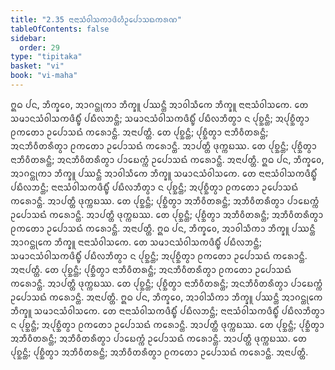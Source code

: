 ```yaml
---
title: "2.35 ᨶᩣᨶᩣᩈᩴᩅᩤᩈᨠᩣᨴᩦᩉᩥᩏᨸᩮᩣᩈᨳᨠᩁᨱ"
tableOfContents: false
sidebar:
  order: 29
type: "tipitaka"
basket: "vi"
book: "vi-maha"
---
```



<DynamicBreadcrumb />

<Division number="180" book="vi-maha">

<Paragraph number="784" book="vi-maha">
ᩍᨵ ᨸᨶ, ᨽᩥᨠ᩠ᨡᩅᩮ, ᩋᩣᨣᨶ᩠ᨲᩩᨠᩣ ᨽᩥᨠ᩠ᨡᩪ ᨸᩔᨶ᩠ᨲᩥ ᩋᩣᩅᩤᩈᩥᨠᩮ ᨽᩥᨠ᩠ᨡᩪ ᨶᩣᨶᩣᩈᩴᩅᩤᩈᨠᩮ. ᨲᩮ ᩈᨾᩣᨶᩈᩴᩅᩤᩈᨠᨴᩥᨭ᩠ᨮᩥᩴ ᨸᨭᩥᩃᨽᨶ᩠ᨲᩥ; ᩈᨾᩣᨶᩈᩴᩅᩤᩈᨠᨴᩥᨭ᩠ᨮᩥᩴ ᨸᨭᩥᩃᨽᩥᨲ᩠ᩅᩣ ᨶ ᨸᩩᨧ᩠ᨨᨶ᩠ᨲᩥ; ᩋᨸᩩᨧ᩠ᨨᩥᨲ᩠ᩅᩣ ᩑᨠᨲᩮᩣ ᩏᨸᩮᩣᩈᨳᩴ ᨠᩁᩮᩣᨶ᩠ᨲᩥ. ᩋᨶᩣᨸᨲ᩠ᨲᩥ. ᨲᩮ ᨸᩩᨧ᩠ᨨᨶ᩠ᨲᩥ; ᨸᩩᨧ᩠ᨨᩥᨲ᩠ᩅᩣ ᨶᩣᨽᩥᩅᩥᨲᩁᨶ᩠ᨲᩥ; ᩋᨶᨽᩥᩅᩥᨲᩁᩥᨲ᩠ᩅᩣ ᩑᨠᨲᩮᩣ ᩏᨸᩮᩣᩈᨳᩴ ᨠᩁᩮᩣᨶ᩠ᨲᩥ. ᩋᩣᨸᨲ᩠ᨲᩥ ᨴᩩᨠ᩠ᨠᨭᩔ. ᨲᩮ ᨸᩩᨧ᩠ᨨᨶ᩠ᨲᩥ; ᨸᩩᨧ᩠ᨨᩥᨲ᩠ᩅᩣ ᨶᩣᨽᩥᩅᩥᨲᩁᨶ᩠ᨲᩥ; ᩋᨶᨽᩥᩅᩥᨲᩁᩥᨲ᩠ᩅᩣ ᨸᩣᨭᩮᨠ᩠ᨠᩴ ᩏᨸᩮᩣᩈᨳᩴ ᨠᩁᩮᩣᨶ᩠ᨲᩥ. ᩋᨶᩣᨸᨲ᩠ᨲᩥ.
</Paragraph>

<Paragraph number="785" book="vi-maha">
ᩍᨵ ᨸᨶ, ᨽᩥᨠ᩠ᨡᩅᩮ, ᩋᩣᨣᨶ᩠ᨲᩩᨠᩣ ᨽᩥᨠ᩠ᨡᩪ ᨸᩔᨶ᩠ᨲᩥ ᩋᩣᩅᩤᩈᩥᨠᩮ ᨽᩥᨠ᩠ᨡᩪ ᩈᨾᩣᨶᩈᩴᩅᩤᩈᨠᩮ. ᨲᩮ ᨶᩣᨶᩣᩈᩴᩅᩤᩈᨠᨴᩥᨭ᩠ᨮᩥᩴ ᨸᨭᩥᩃᨽᨶ᩠ᨲᩥ; ᨶᩣᨶᩣᩈᩴᩅᩤᩈᨠᨴᩥᨭ᩠ᨮᩥᩴ ᨸᨭᩥᩃᨽᩥᨲ᩠ᩅᩣ ᨶ ᨸᩩᨧ᩠ᨨᨶ᩠ᨲᩥ; ᩋᨸᩩᨧ᩠ᨨᩥᨲ᩠ᩅᩣ ᩑᨠᨲᩮᩣ ᩏᨸᩮᩣᩈᨳᩴ ᨠᩁᩮᩣᨶ᩠ᨲᩥ. ᩋᩣᨸᨲ᩠ᨲᩥ ᨴᩩᨠ᩠ᨠᨭᩔ. ᨲᩮ ᨸᩩᨧ᩠ᨨᨶ᩠ᨲᩥ; ᨸᩩᨧ᩠ᨨᩥᨲ᩠ᩅᩣ ᩋᨽᩥᩅᩥᨲᩁᨶ᩠ᨲᩥ; ᩋᨽᩥᩅᩥᨲᩁᩥᨲ᩠ᩅᩣ ᨸᩣᨭᩮᨠ᩠ᨠᩴ ᩏᨸᩮᩣᩈᨳᩴ ᨠᩁᩮᩣᨶ᩠ᨲᩥ. ᩋᩣᨸᨲ᩠ᨲᩥ ᨴᩩᨠ᩠ᨠᨭᩔ. ᨲᩮ ᨸᩩᨧ᩠ᨨᨶ᩠ᨲᩥ; ᨸᩩᨧ᩠ᨨᩥᨲ᩠ᩅᩣ ᩋᨽᩥᩅᩥᨲᩁᨶ᩠ᨲᩥ; ᩋᨽᩥᩅᩥᨲᩁᩥᨲ᩠ᩅᩣ ᩑᨠᨲᩮᩣ ᩏᨸᩮᩣᩈᨳᩴ ᨠᩁᩮᩣᨶ᩠ᨲᩥ. ᩋᨶᩣᨸᨲ᩠ᨲᩥ.
</Paragraph>

<Paragraph number="786" book="vi-maha">
ᩍᨵ ᨸᨶ, ᨽᩥᨠ᩠ᨡᩅᩮ, ᩋᩣᩅᩤᩈᩥᨠᩣ ᨽᩥᨠ᩠ᨡᩪ ᨸᩔᨶ᩠ᨲᩥ ᩋᩣᨣᨶ᩠ᨲᩩᨠᩮ ᨽᩥᨠ᩠ᨡᩪ ᨶᩣᨶᩣᩈᩴᩅᩤᩈᨠᩮ. ᨲᩮ ᩈᨾᩣᨶᩈᩴᩅᩤᩈᨠᨴᩥᨭ᩠ᨮᩥᩴ ᨸᨭᩥᩃᨽᨶ᩠ᨲᩥ; ᩈᨾᩣᨶᩈᩴᩅᩤᩈᨠᨴᩥᨭ᩠ᨮᩥᩴ ᨸᨭᩥᩃᨽᩥᨲ᩠ᩅᩣ ᨶ ᨸᩩᨧ᩠ᨨᨶ᩠ᨲᩥ; ᩋᨸᩩᨧ᩠ᨨᩥᨲ᩠ᩅᩣ ᩑᨠᨲᩮᩣ ᩏᨸᩮᩣᩈᨳᩴ ᨠᩁᩮᩣᨶ᩠ᨲᩥ. ᩋᨶᩣᨸᨲ᩠ᨲᩥ. ᨲᩮ ᨸᩩᨧ᩠ᨨᨶ᩠ᨲᩥ; ᨸᩩᨧ᩠ᨨᩥᨲ᩠ᩅᩣ ᨶᩣᨽᩥᩅᩥᨲᩁᨶ᩠ᨲᩥ; ᩋᨶᨽᩥᩅᩥᨲᩁᩥᨲ᩠ᩅᩣ ᩑᨠᨲᩮᩣ ᩏᨸᩮᩣᩈᨳᩴ ᨠᩁᩮᩣᨶ᩠ᨲᩥ. ᩋᩣᨸᨲ᩠ᨲᩥ ᨴᩩᨠ᩠ᨠᨭᩔ. ᨲᩮ ᨸᩩᨧ᩠ᨨᨶ᩠ᨲᩥ; ᨸᩩᨧ᩠ᨨᩥᨲ᩠ᩅᩣ ᨶᩣᨽᩥᩅᩥᨲᩁᨶ᩠ᨲᩥ; ᩋᨶᨽᩥᩅᩥᨲᩁᩥᨲ᩠ᩅᩣ ᨸᩣᨭᩮᨠ᩠ᨠᩴ ᩏᨸᩮᩣᩈᨳᩴ ᨠᩁᩮᩣᨶ᩠ᨲᩥ. ᩋᨶᩣᨸᨲ᩠ᨲᩥ.
</Paragraph>

<Paragraph number="787" book="vi-maha">
ᩍᨵ ᨸᨶ, ᨽᩥᨠ᩠ᨡᩅᩮ, ᩋᩣᩅᩤᩈᩥᨠᩣ ᨽᩥᨠ᩠ᨡᩪ ᨸᩔᨶ᩠ᨲᩥ ᩋᩣᨣᨶ᩠ᨲᩩᨠᩮ ᨽᩥᨠ᩠ᨡᩪ ᩈᨾᩣᨶᩈᩴᩅᩤᩈᨠᩮ. ᨲᩮ ᨶᩣᨶᩣᩈᩴᩅᩤᩈᨠᨴᩥᨭ᩠ᨮᩥᩴ ᨸᨭᩥᩃᨽᨶ᩠ᨲᩥ; ᨶᩣᨶᩣᩈᩴᩅᩤᩈᨠᨴᩥᨭ᩠ᨮᩥᩴ ᨸᨭᩥᩃᨽᩥᨲ᩠ᩅᩣ ᨶ ᨸᩩᨧ᩠ᨨᨶ᩠ᨲᩥ; ᩋᨸᩩᨧ᩠ᨨᩥᨲ᩠ᩅᩣ ᩑᨠᨲᩮᩣ ᩏᨸᩮᩣᩈᨳᩴ ᨠᩁᩮᩣᨶ᩠ᨲᩥ. ᩋᩣᨸᨲ᩠ᨲᩥ ᨴᩩᨠ᩠ᨠᨭᩔ. ᨲᩮ ᨸᩩᨧ᩠ᨨᨶ᩠ᨲᩥ; ᨸᩩᨧ᩠ᨨᩥᨲ᩠ᩅᩣ ᩋᨽᩥᩅᩥᨲᩁᨶ᩠ᨲᩥ; ᩋᨽᩥᩅᩥᨲᩁᩥᨲ᩠ᩅᩣ ᨸᩣᨭᩮᨠ᩠ᨠᩴ ᩏᨸᩮᩣᩈᨳᩴ ᨠᩁᩮᩣᨶ᩠ᨲᩥ. ᩋᩣᨸᨲ᩠ᨲᩥ ᨴᩩᨠ᩠ᨠᨭᩔ. ᨲᩮ ᨸᩩᨧ᩠ᨨᨶ᩠ᨲᩥ; ᨸᩩᨧ᩠ᨨᩥᨲ᩠ᩅᩣ ᩋᨽᩥᩅᩥᨲᩁᨶ᩠ᨲᩥ; ᩋᨽᩥᩅᩥᨲᩁᩥᨲ᩠ᩅᩣ ᩑᨠᨲᩮᩣ ᩏᨸᩮᩣᩈᨳᩴ ᨠᩁᩮᩣᨶ᩠ᨲᩥ. ᩋᨶᩣᨸᨲ᩠ᨲᩥ.
</Paragraph>
</Division>